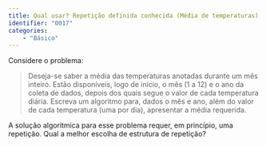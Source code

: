 ```yaml
---
title: Qual usar? Repetição definida conhecida (Média de temperaturas)
identifier: "0017"
categories:
    - "Básico"
---
```

::: {#exr-0017}
Considere o problema:

> Deseja-se saber a média das temperaturas anotadas durante um mês inteiro. Estão disponíveis, logo de início, o mês (1 a 12) e o ano da coleta de dados, depois dos quais segue o valor de cada temperatura diária. Escreva um algoritmo para, dados o mês e ano, além do valor de cada temperatura (uma por dia), apresentar a média requerida.

A solução algorítmica para esse problema requer, em princípio, uma repetição.
Qual a melhor escolha de estrutura de repetição?

<!-- @sol-0017 -->
:::
